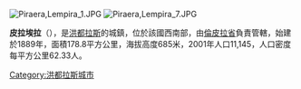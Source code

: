 [[Image:Piraera,Lempira_1.JPG|right]]
[[Image:Piraera,Lempira_7.JPG|right]]

'''皮拉埃拉'''（{{lang-es|Piraera}}），是[[洪都拉斯|洪都拉斯]]的城鎮，位於該國西南部，由[[倫皮拉省|倫皮拉省]]負責管轄，始建於1889年，面積178.8平方公里，海拔高度685米，2001年人口11,145，人口密度每平方公里62.33人。

{{coord|14|04|N|88|28|W|region:HN_type:city|display=title}}

{{Honduras-geo-stub}}
[[Category:洪都拉斯城市|Category:洪都拉斯城市]]
